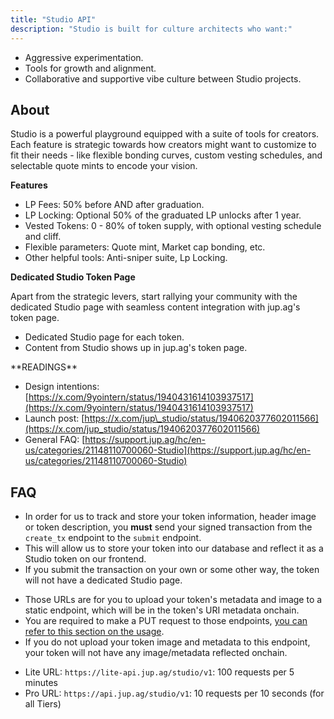 ```yaml
---
title: "Studio API"
description: "Studio is built for culture architects who want:"
---
```


* Aggressive experimentation.
* Tools for growth and alignment.
* Collaborative and supportive vibe culture between Studio projects.

## About

Studio is a powerful playground equipped with a suite of tools for creators. Each feature is strategic towards how creators might want to customize to fit their needs - like flexible bonding curves, custom vesting schedules, and selectable quote mints to encode your vision.

**Features**

* LP Fees: 50% before AND after graduation.
* LP Locking: Optional 50% of the graduated LP unlocks after 1 year.
* Vested Tokens: 0 - 80% of token supply, with optional vesting schedule and cliff.
* Flexible parameters: Quote mint, Market cap bonding, etc.
* Other helpful tools: Anti-sniper suite, Lp Locking.

**Dedicated Studio Token Page**

Apart from the strategic levers, start rallying your community with the dedicated Studio page with seamless content integration with jup.ag's token page.

* Dedicated Studio page for each token.
* Content from Studio shows up in jup.ag's token page.

<Info>
  **READINGS**

  - Design intentions: [https://x.com/9yointern/status/1940431614103937517](https://x.com/9yointern/status/1940431614103937517)
  - Launch post: [https://x.com/jup\_studio/status/1940620377602011566](https://x.com/jup_studio/status/1940620377602011566)
  - General FAQ: [https://support.jup.ag/hc/en-us/categories/21148110700060-Studio](https://support.jup.ag/hc/en-us/categories/21148110700060-Studio)
</Info>

## FAQ

<AccordionGroup>

<Accordion title="Why is my Studio token page showing 'Token not found'?">

* In order for us to track and store your token information, header image or token description, you **must** send your signed transaction from the `create_tx` endpoint to the `submit` endpoint.
* This will allow us to store your token into our database and reflect it as a Studio token on our frontend.
* If you submit the transaction on your own or some other way, the token will not have a dedicated Studio page.
</Accordion>

<Accordion title="What do I do with the presigned URLs?">

* Those URLs are for you to upload your token's metadata and image to a static endpoint, which will be in the token's URI metadata onchain.
* You are required to make a PUT request to those endpoints, [you can refer to this section on the usage](/studio-api/create-token#token-metadata).
* If you do not upload your token image and metadata to this endpoint, your token will not have any image/metadata reflected onchain.
</Accordion>

<Accordion title="What is the rate limit of Studio API?">

* Lite URL: `https://lite-api.jup.ag/studio/v1`: 100 requests per 5 minutes
* Pro URL: `https://api.jup.ag/studio/v1`: 10 requests per 10 seconds (for all Tiers)
</Accordion>

</AccordionGroup>
